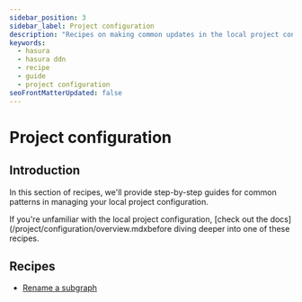 ```yaml
---
sidebar_position: 3
sidebar_label: Project configuration
description: "Recipes on making common updates in the local project configuration."
keywords:
  - hasura
  - hasura ddn
  - recipe
  - guide
  - project configuration
seoFrontMatterUpdated: false
---
```


# Project configuration

## Introduction

In this section of recipes, we'll provide step-by-step guides for common patterns in managing your local project
configuration.

If you're unfamiliar with the local project configuration, [check out the
docs](/project/configuration/overview.mdxbefore diving deeper into one of these recipes.

## Recipes

- [Rename a subgraph](/recipes/project-config/rename-subgraph.mdx)
